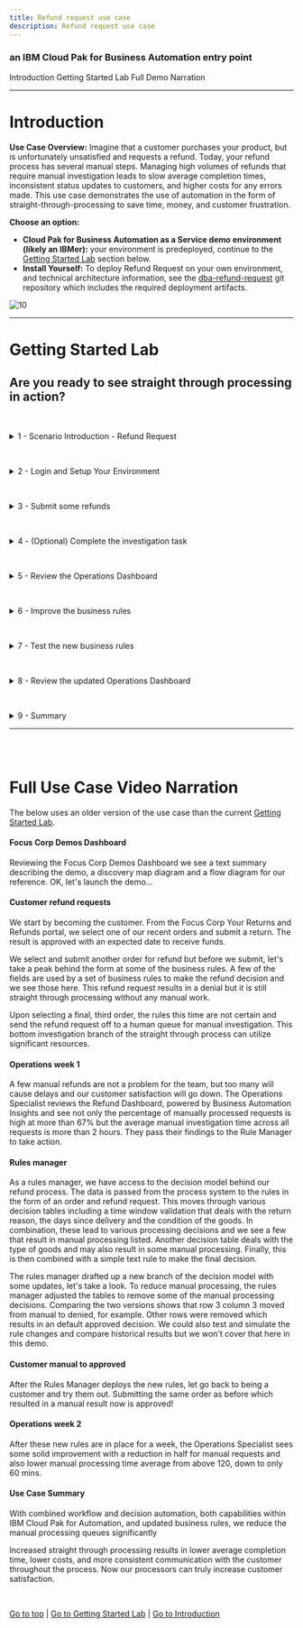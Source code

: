 ```yaml
---
title: Refund request use case
description: Refund request use case
---
```


### an IBM Cloud Pak for Business Automation entry point

<AnchorLinks>
  <AnchorLink>Introduction</AnchorLink>
  <AnchorLink>Getting Started Lab</AnchorLink>
  <AnchorLink>Full Demo Narration</AnchorLink>
</AnchorLinks>

***

# Introduction

**Use Case Overview:** Imagine that a customer purchases your product, but is unfortunately unsatisfied and requests a refund. Today, your refund process has several manual steps. Managing high volumes of refunds that require manual investigation leads to slow average completion times, inconsistent status updates to customers, and higher costs for any errors made.
This use case demonstrates the use of automation in the form of straight-through-processing to save time, money, and customer frustration.

**Choose an option:**

  * **Cloud Pak for Business Automation as a Service demo environment (likely an IBMer):** your environment is predeployed, continue to the [Getting Started Lab](#getting-started-lab) section below.
  * **Install Yourself:** To deploy Refund Request on your own environment, and technical architecture information, see the <a href="https://github.com/ibm-cloud-architecture/dba-refund-request.git" target="_blank">dba-refund-request</a> git repository which includes the required deployment artifacts.

 ![10](./images/Slide2.png)

***

# Getting Started Lab

## Are you ready to see straight through processing in action?

<a name="lab-section-1"></a>
<br/>
<details>
<summary>1 - Scenario Introduction - Refund Request</summary>

<Row>
<Column colLg={5} colMd={5}>

**Demo Video**

<ArticleCard
    color="dark"
    title="Demo Video - Refund Request Automation"
    subTitle="In this demo, you will learn how to handle spikes in demand with straight-through processing through business automation.  Note, this video uses an older version of the use case than the current Getting Started Lab."
    href="https://ibm.biz/cp4ba-refund-request-video"
    actionIcon="arrowRight"
    color="dark"
    >

![](./images/refundRequestThumbnail.png)

</ArticleCard>
</Column>
<Column colLg={7} colMd={7}>

**Demo Outline**

[Full Demo Narration](#full-demo-narration)

1. Use Case Overview
1. Customer persona - submit some refunds
1. Refund Investigator persona - complete the investigation task
1. Business Analyst persona - review the week 1 Operations Dashboard
1. Rule Manager persona - improve the business rules
1. Customer persona - test the new business rules
1. Business Analyst persona - review the week 2 Operations Dashboard
1. Use case review and value of straight-through processing

<br/>

</Column>
</Row>
<Row>
<Column colLg={4} colMd={4}>

**Discovery Map**

![1](./images/refundRequest-discoveryMap.png)
<br/>

</Column>
<Column colLg={7} colMd={7}>

**Process Diagram**

![2](./images/refundRequest-diagram.png)
<br/>

</Column>
</Row>

[Go to top](#lab-section-1) | [Go to Getting Started Lab](#getting-started-lab)

</details>

<a name="lab-section-2"></a>
<br/>
<details>
<summary>2 - Login and Setup Your Environment</summary>

<br/>

<a name="lab-section-2a"></a>
<br/>
<details>
<summary style="margin-left: 40px">Option 2A - Are you using a Cloud Pak for Business Automation as a Service demo environment (likely an IBMer)?</summary>

<br/>

<p style="margin-left: 40px">

1. Standard Users, once your account administrator completes the below setup and provides you access, please continue.
1. Administrator Users, expand the following section to access additional steps to setup access for yourself and others in your environment:

</p>

<br/>

<a name="lab-section-2aa"></a>
<br/>
<details>
<summary style="margin-left: 80px">Additional Cloud Administrator Setup</summary>

<p style="margin-left: 80px">

<br/>

1. Login to your Cloud Pak for Business Automation as a Service demo environment <a href="http://automationcloud.ibm.com" target="_blank">here</a> to access your portal.
1. Open the menu in the upper left.
1. Under **Administer subscriptions**, click **Access management**.
1. Locate or search for your user and ensure all environments (Development and so on) are activated.
1. Click the pencil icon on the right side of your user row and ensure the appropriate roles are selected (below is an example set of roles).
1. Repeat this process for all users that need access using the below for reference.

</p>

<br/>

<p style="margin-left: 80px">

<Row>
<Column colLg={4} colMd={4}>

**All User Access Roles**

![2](./images/required-roles.png)
<br/>

</Column>
<Column colLg={4} colMd={4}>

**All Administrator Roles**

![2](./images/all-admin-roles.png)
<br/>

</Column>
</Row>

</p>

<br/>

<p style="margin-left: 80px">

[Go to top](#lab-section-2aa) | [Go to Getting Started Lab](#getting-started-lab)

</p>

</details>

> Standard Users, continue here...

<p style="margin-left: 40px">

3. Login to your Cloud Pak for Business Automation as a Service demo environment <a href="http://automationcloud.ibm.com" target="_blank">here</a> to access your portal.
4. Open the menu in the upper left
5. Select **Production** and then **Run**
6. Click the **Business Automation Apps** tile to launch the Business Automation Navigator desktop

<br/>

 ![13](./images/Slide3.png)

<br/>

7. Wait for the desktop to load in a new browser window/tab (it can take some time)
8. Start by reviewing the available demos, they all represent a business automation use case so you can easily get started.

<br/>

 ![13](./images/Slide4.png)

<br/>

9. When ready, click the **Refund Request** tile to launch the use case.
10. You have two options to navigate the Refund Request use case:
    1. **Technical deep dive**: the default interface is configured for experienced users who explore using the launchpad that provides easy access to the product interfaces for each part of the use case.
    1. **Guided or Live Walkthrough**: you may wish to have the application provide you with a single page view of the use case across multiple steps so you do not have to go to mulitple interfaces.
        * There is both a **Guided** approach with instructions, step completion check boxes, and a summary of what you learned in each step, or a **Live Walkthrough** approach that includes the same single page app without instructions which is great for showing someone else the use case.
        * To activate these options, scroll to the bottom of the app and locate the Control Panel section (if hidden, click just above the grey footer to show it), expand the Control Panel and select your choice.
        * If you choose this option, _please **STOP** reading this page here and continue in the application_.

    <br/>

     ![13](./images/Slide5.png)

    <br/>

11. If you chose the **Technical deep dive** option, continue to use the below documentation and explore.

<br/>

[Go to top](#lab-section-2a) | [Go to Getting Started Lab](#getting-started-lab)

</p>

</details>

<br/>

<a name="lab-section-2b"></a>
<br/>
<details>
<summary style="margin-left: 40px">Option 2B - Are You Using Your Own Environment (not a demo environment)?</summary>

<br/>

<p style="margin-left: 40px">

1. Standard Users, once your account administrator completes the below setup and provides you access, please continue.
1. Administrator Users, expand the following section to access additional information to setup access for yourself and others in your environment:

</p>

<br/>

<details>
<summary style="margin-left: 80px">Additional Administrator Setup For Your Own Environment</summary>

<p style="margin-left: 80px">

<br/>

See the <a href="https://github.com/ibm-cloud-architecture/dba-refund-request.git" target="_blank">dba-refund-request</a> git repository to deploy on your own platform.

</p>

<br/>

</details>

> Standard Users, continue here...

<p style="margin-left: 40px">

1. Ask your administrator for the URL to the desktop in Business Automation Navigator and your login credentials
1. Wait for the desktop to load in a new browser window/tab (it can take some time) and log in

<br/>

 ![13](./images/Slide3.png)

<br/>

1. Start by reviewing the available demos, they all represent a business automation use case so you can easily get started.
1. When ready, click the **Refund Request** tile to launch the use case

</p>

> Please continue to the next section...

<p style="margin-left: 40px">

[Go to top (Option 2b)](#lab-section-2b) | [Go to Getting Started Lab](#getting-started-lab)

</p>

</details>

<br/>

[Go to top](#lab-section-2) | [Go to Getting Started Lab](#getting-started-lab)

</details>

<a name="lab-section-3"></a>
<br/>
<details>
<summary>3 - Submit some refunds</summary>

#### Be your customer!

<br/>

You are now a customer that just purchased a product, but unfortunately you are unsatisfied and request a refund.  What do you experience?
As a customer, you want quick answers to your refund requests, especially when there are no special circumstances that should cause a delay.  Straight through processing would be ideal for you.

> Note: you should only continue with these steps if you choose the **Technical deep dive** option listed above in section 2!

1. Check the tabs to learn more about the demo
    1. **Storyboard Outline**
    1. **Demo Discovery Map**
    1. **Demo Diagram**

 ![13](./images/Slide6.png)

1. Navigate to the **Run the demo!** tab and then click on the picture of the **Customer**

 ![13](./images/Slide7.png)

1. Use the drop down to select the order ending in **AP**.

> NOTE: there are three orders setup to provide the following results
> * AP = approved
> * DE = denied
> * MA = manually investigated

 ![13](./images/Slide8.png)

<br/>

1. Click **Submit** to see the results

<br/>

 ![13](./images/Slide9.png)

<br/>

1. Choose to submit another refund request
1. Select the order ending in **DE**
1. At the bottom, expand the **Demo Control Panel**
1. Turn on the decision labels to see which data is used to make the decision

<br/>

 ![13](./images/Slide10.png)

<br/>

1. Review the data used to make the decisions

<br/>

 ![13](./images/Slide11.png)

<br/>

1. Submit the refund if desired
1. Choose to submit another refund request
1. Select the order ending in **MA**
1. Submit the refund and see that a manual investigation is required

 ![13](./images/Slide12.png)

<br/>

[Go to top](#lab-section-3) | [Go to Getting Started Lab](#getting-started-lab)

</details>

<a name="lab-section-4"></a>
<br/>
<details>
<summary>4 - (Optional) Complete the investigation task</summary>

<br/>
You are now a Focus Corp employee, first an Refund Investigator and later an Operations Specialist and Rule Manager.

<br/>
<br/>

Refund Invesigators are busy people as they not only process refunds that cannot be automatically approved or denied, but they also look into trends and perform data analysis across the Focus Corp organization.  When they need to take time out from their high priority work to perform a refund request, they are not too happy.  Luckily, Cloud Pak for Business Automation provides them all the information they need in one place and streamlines the investigation process.

1. Click **Return to launchpad**
2. Click the picture of the **Refund Investigator**
3. Depending on your platform you may see one or more of the new Workplace interface or Navigator's Work Dashboard or Process Portal (below will use Navigator's Work Dashboard)
4. Review the list of tasks and click on the most recent Investigation task to claim and complete it

> Note the data is passed from the application to the process which then retrieved additional information and routed the work to the appropriate Refund Investigator

### Workplace

<br/>

 ![13](./images/Slide13.png)

<br/>

### Navigator's Work Dashboard

<br/>

 ![13](./images/Slide14.png)

<br/>

### Process Portal

<br/>

 ![13](./images/Slide15.png)

<br/>

6. Complete the task by approving or denying the refund

### Workplace (others are similar)

<br/>

 ![13](./images/Slide16.png)

<br/>

[Go to top](#lab-section-4) | [Go to Getting Started Lab](#getting-started-lab)

</details>

<a name="lab-section-5"></a>
<br/>
<details>
<summary>5 - Review the Operations Dashboard</summary>

<br/>
You are now a different Focus Corp employee, a Business Analyst.  How can you help to improve straight through processing?
<br/>
Business Analysts are able to easily monitor business automation performance and identify problems before they become large.

<br/>

1. Navigate back to the Refund Request application browser window/tab
2. Click the picture of the **Business Analyst**
3. Click to open the **Refund Request (RR) - Week 1** dashboard

<br/>

 ![13](./images/Slide17.png)

<br/>

4. Review the week 1 dashboard metrics and note the following:
    1. A large number of manual requests in the pie chart
    1. The high time for average manual investigation processing (~120 minutes)

<br/>

 ![13](./images/Slide18.png)

<br/>

[Go to top](#lab-section-5) | [Go to Getting Started Lab](#getting-started-lab)

</details>

<a name="lab-section-6"></a>
<br/>
<details>
<summary>6 - Improve the business rules</summary>

<br/>

Now, take on the role of a Focus Corp Rule Manager who can adjust rules, validate and simulate the decision service and deploy quickly and easily.

<br/>

1. Navigate back to the Refund Request application browser window/tab
2. Click the picture of the **Rule Manager**
3. Click **Refund Processing** followed by **main** to open the decision model

<br/>

 ![13](./images/Slide19.png)

<br/>

4. Review the decision model, green ovals are input data and blue boxes are decisions, each with their own business logic leading to the **Final Refund Decision**
5. Click the blue **Validate Time Window** decision node
6. On the left pane, scroll to the bottom and click to open the **Validate Time Window** logic

<br/>

 ![13](./images/Slide20.png)

<br/>

7. Review the decision table and note multiple rows that lead to manual review.

<br/>

 ![13](./images/Slide21.png)

> The Rule Manager already created a new branch to try some rule adjustments.

8. At the upper left, click the down arrow next to **main** and select **Reduce Manual Processing**

<br/>

 ![13](./images/Slide22.png)

<br/>

9. Open the same **Validate Time Window** decision node and table
10. Review the decision table and note there are less manual review rows.

> NOTE: In the full lifecycle, a Rule Manager runs test suites and simulations before deploying the rules.  If you wish and feel comfortable, you can explore this on your own.

 ![13](./images/Slide23.png)

<br/>

[Go to top](#lab-section-6) | [Go to Getting Started Lab](#getting-started-lab)

</details>

<a name="lab-section-7"></a>
<br/>
<details>
<summary>7 - Test the new business rules</summary>

<br/>

1. Navigate back to the Refund Request application browser window/tab
2. Click the picture of the **Customer**
3. Scroll to the bottom and expand the **Demo Control Panel**
4. Turn on the improved straight through processing scenario

<br/>

 ![13](./images/Slide24.png)

<br/>

5. Select the recent order ending with **MA** and submit

## The "MA" order was previously categorized as a manually processed refund request, now it is APPROVED!

<br/>

 ![13](./images/Slide25.png)

<br/>

<br/>

[Go to top](#lab-section-7) | [Go to Getting Started Lab](#getting-started-lab)

</details>

<a name="lab-section-8"></a>
<br/>
<details>
<summary>8 - Review the updated Operations Dashboard</summary>

<br/>

1. Navigate back to the Refund Request application browser window/tab
2. Click the picture of the **Business Analyst**
3. Click to open the **Refund Request (RR) - Week 2** dashboard
4. Review the dashboard metrics and note the following
    1. a smaller number of manual requests in the pie chart
    1. a lower time for average manual investigation processing (~60 minutes)

 ![13](./images/Slide26.png)

## The improved straight through processing is working!

<br/>

[Go to top](#lab-section-8) | [Go to Getting Started Lab](#getting-started-lab)

</details>

<a name="lab-section-9"></a>
<br/>
<details>
<summary>9 - Summary</summary>

<br/>

With combined workflow and decision automation, both capabilities within IBM Cloud Pak for Business Automation, and updated business rules, we reduce the manual processing queues significantly.

<br/>

Increased straight through processing results in lower average completion time, lower costs, and more consistent communication with the customer throughout the process.  Now our processes can truly increase customer satisfaction.

<br/>

[Go to top](#lab-section-9) | [Go to Getting Started Lab](#getting-started-lab)

</details>

***

<br/>
<br/>

# Full Use Case Video Narration

The below uses an older version of the use case than the current [Getting Started Lab](#getting-started-lab).

#### Focus Corp Demos Dashboard

Reviewing the Focus Corp Demos Dashboard we see a text summary describing the demo, a discovery map diagram and a flow diagram for our reference.  OK, let's launch the demo...

#### Customer refund requests

We start by becoming the customer.  From the Focus Corp Your Returns and Refunds portal, we select one of our recent orders and submit a return.  The result is approved with an expected date to receive funds.

We select and submit another order for refund but before we submit, let's take a peak behind the form at some of the business rules.  A few of the fields are used by a set of business rules to make the refund decision and we see those here.  This refund request results in a denial but it is still straight through processing without any manual work.

Upon selecting a final, third order, the rules this time are not certain and send the refund request off to a human queue for manual investigation.  This bottom investigation branch of the straight through process can utilize significant resources.

#### Operations week 1

A few manual refunds are not a problem for the team, but too many will cause delays and our customer satisfaction will go down.  The Operations Specialist reviews the Refund Dashboard, powered by Business Automation Insights and see not only the percentage of manually processed requests is high at more than 67% but the average manual investigation time across all requests is more than 2 hours.  They pass their findings to the Rule Manager to take action.

#### Rules manager

As a rules manager, we have access to the decision model behind our refund process. The data is passed from the process system to the rules in the form of an order and refund request.  This moves through various decision tables including a time window validation that deals with the return reason, the days since delivery and the condition of the goods.  In combination, these lead to various processing decisions and we see a few that result in manual processing listed.  Another decision table deals with the type of goods and may also result in some manual processing.  Finally, this is then combined with a simple text rule to make the final decision.

The rules manager drafted up a new branch of the decision model with some updates, let's take a look.  To reduce manual processing, the rules manager adjusted the tables to remove some of the manual processing decisions.  Comparing the two versions shows that row 3 column 3 moved from manual to denied, for example.  Other rows were removed which results in an default approved decision.  We could also test and simulate the rule changes and compare historical results but we won't cover that here in this demo.

#### Customer manual to approved

After the Rules Manager deploys the new rules, let go back to being a customer and try them out.  Submitting the same order as before which resulted in a manual result now is approved!

#### Operations week 2

After these new rules are in place for a week, the Operations Specialist sees some solid improvement with a reduction in half for manual requests and also lower manual processing time average from above 120, down to only 60 mins.

#### Use Case Summary

With combined workflow and decision automation, both capabilities within IBM Cloud Pak for Automation, and updated business rules, we reduce the manual processing queues significantly

Increased straight through processing results in lower average completion time, lower costs, and more consistent communication with the customer throughout the process.  Now our processors can truly increase customer satisfaction.

<br/>

[Go to top](#full-demo-narration) | [Go to Getting Started Lab](#getting-started-lab) | [Go to Introduction](#introduction)
